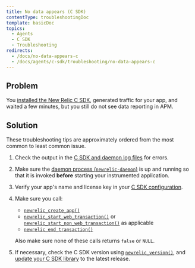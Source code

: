 ```yaml
---
title: No data appears (C SDK)
contentType: troubleshootingDoc
template: basicDoc
topics:
  - Agents
  - C SDK
  - Troubleshooting
redirects:
  - /docs/no-data-appears-c
  - /docs/agents/c-sdk/troubleshooting/no-data-appears-c
---
```


## Problem

You [installed the New Relic C SDK](/docs/install-c-agent-compile-link-your-code), generated traffic for your app, and waited a few minutes, but you still do not see data reporting in APM.

## Solution

These troubleshooting tips are approximately ordered from the most common to least common issue.

1. Check the output in the [C SDK and daemon log files](https://docs.newrelic.com/docs/generate-logs-troubleshooting-c-sdk) for errors.
2. Make sure the [daemon process (`newrelic-daemon`)](https://docs.newrelic.com/docs/install-c-sdk-compile-link-your-code#daemon) is up and running so that it is invoked **before** starting your instrumented application.
3. Verify your app's name and license key in your [C SDK configuration](https://docs.newrelic.com/docs/c-sdk-configuration).
4. Make sure you call:

   * [`newrelic_create_app()`](https://newrelic.github.io/c-sdk/libnewrelic_8h.html#a61dd90439ae3cc5060021f6ab4701132)
   * [`newrelic_start_web_transaction()`](https://newrelic.github.io/c-sdk/libnewrelic_8h.html#adbf7c1fa57482f6e0a7f291e0b5ec80f) or [`newrelic_start_non_web_transaction()`](https://newrelic.github.io/c-sdk/libnewrelic_8h.html#a88648cc287f8d7e371139dc3809b7afb) as applicable
   * [`newrelic_end_transaction()`](https://newrelic.github.io/c-sdk/libnewrelic_8h.html#acbd88933d620c21b7b19f12b6f042da8)

   Also make sure none of these calls returns `false` or `NULL`.
5. If necessary, check the C SDK version using [`newrelic_version()`](https://newrelic.github.io/c-sdk/libnewrelic_8h.html#a8aec87e54af38e466fc5f715ef591d10), and [update your C SDK library](/docs/update-your-c-sdk-library) to the latest release.
